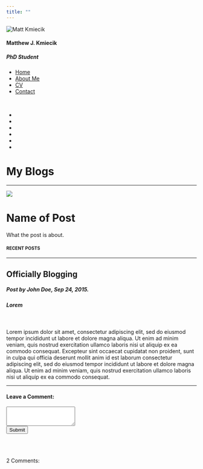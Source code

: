 ```yaml
---
title: ""
---
```


<div class="container-fluid">
<div class="row content">
<div class="col-sm-3 sidenav">
<img src="images/me.jpg" class="img-rounded" alt="Matt Kmiecik">
<h4>Matthew J. Kmiecik</h4>
<h5>PhD Student</h5>
<ul class="nav nav-pills nav-stacked">
<li><a href="#"><i class="fa fa-home fa-fw" aria-hidden="true"></i>Home</a></li>
<li><a href="#section2">About Me</a></li>
<li><a href="#section3">CV</a></li>
<li><a href="#section3">Contact</a></li>
</ul><br>
<ul>
<li><a href="https://www.linkedin.com/in/matt-kmiecik-776603b0/"><i class="fa fa-linkedin fa-fw"></i></a></li>
<li><a href="https://twitter.com/mattkmiecik14"><i class="fa fa-twitter fa-fw"></i></a></li>
<li><a href="https://github.com/mkmiecik14"><i class="fa fa-github fa-fw"></i></a></li>
<li><a href="https://plus.google.com/u/0/+MattKmiecik"><i class="fa fa-google-plus fa-fw"></i></a></li>
<li><a href="https://www.researchgate.net/profile/Matthew_Kmiecik"><i class="ai ai-researchgate ai-fw"></i></a></li>
<li><a href="https://scholar.google.com/citations?user=44bK4o8AAAAJ&hl=en"><i class="ai ai-google-scholar ai-fw"></i></a></li>
</ul>
</div>

<div class="col-sm-9">
<h1>My Blogs</h1>
<hr>

<div class="ptemplate">
<div class="row">
<div class="col-sm-3">
<img src="images/logoFinal.jpg">
</div>
<div class="col-sm-9">
<h1>Name of Post</h1>
<p>What the post is about.</p>
</div>
</div>
</div>



<h4><small>RECENT POSTS</small></h4>
<hr>
<h2>Officially Blogging</h2>
<h5><span class="glyphicon glyphicon-time"></span> Post by John Doe, Sep 24, 2015.</h5>
<h5><span class="label label-success">Lorem</span></h5><br>
<p>Lorem ipsum dolor sit amet, consectetur adipiscing elit, sed do eiusmod tempor incididunt ut labore et dolore magna aliqua. Ut enim ad minim veniam, quis nostrud exercitation ullamco laboris nisi ut aliquip ex ea commodo consequat. Excepteur sint occaecat cupidatat non proident, sunt in culpa qui officia deserunt mollit anim id est laborum consectetur adipiscing elit, sed do eiusmod tempor incididunt ut labore et dolore magna aliqua. Ut enim ad minim veniam, quis nostrud exercitation ullamco laboris nisi ut aliquip ex ea commodo consequat.</p>
<hr>

<h4>Leave a Comment:</h4>
<form role="form">
<div class="form-group">
<textarea class="form-control" rows="3" required></textarea>
</div>
<button type="submit" class="btn btn-success">Submit</button>
</form>
<br><br>

<p><span class="badge">2</span> Comments:</p><br>


</div>
</div>
</div>
</div>
</div>
</div>
</div>





